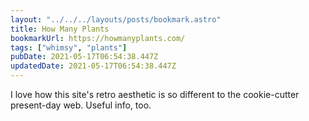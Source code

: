 ```yaml
---
layout: "../../../layouts/posts/bookmark.astro"
title: How Many Plants
bookmarkUrl: https://howmanyplants.com/
tags: ["whimsy", "plants"]
pubDate: 2021-05-17T06:54:38.447Z
updatedDate: 2021-05-17T06:54:38.447Z
---
```


I love how this site's retro aesthetic is so different to the cookie-cutter present-day web. Useful info, too.
